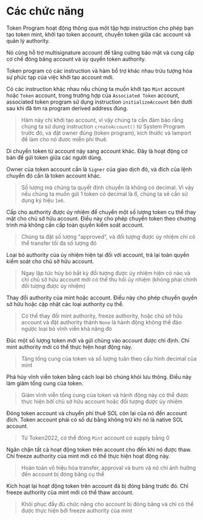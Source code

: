 
# Các chức năng

Token Program hoạt động thông qua một tập hợp instruction cho phép bạn tạo token mint, khởi tạo token account, chuyển token giữa các account và quản lý authority.

Nó cũng hỗ trợ multisignature account để tăng cường bảo mật và cung cấp cơ chế đóng băng account và ủy quyền token authority.

<ArticleSection name="Khởi tạo Account" id="intializing-an-account" level="h2" />

Token program có các instruction và hàm bổ trợ khác nhau trừu tượng hóa sự phức tạp của việc khởi tạo account mới.

Có các instruction khác nhau nếu chúng ta muốn khởi tạo `Mint` account hoặc `Token` account, trong trường hợp của `Associated Token` account, associated token program sử dụng instruction `initializeAccount` bên dưới sau khi đã tìm ra program derived address đúng.

> Hàm này chỉ khởi tạo account, vì vậy chúng ta cần đảm bảo rằng chúng ta sử dụng instruction `createAccount()` từ System Program trước đó, và đặt owner đúng (token program), kích thước và lamport để làm cho nó đươc miễn phí thuê.

<ArticleSection name="Transfer" id="transfer" level="h2" />

Di chuyển token từ account này sang account khác. Đây là hoạt động cơ bản để gửi token giữa các người dùng.

Owner của token account cần là `Signer` của giao dịch đó, và đích của lệnh chuyển đó cần là token account khác.

> Số lượng mà chúng ta quyết định chuyển là không có decimal. Vì vậy nếu chúng ta muốn gửi 1 token có decimal là 6, chúng ta sẽ cần sử dụng ký hiệu `1e6`.

<ArticleSection name="Approve" id="approve" level="h2" />

Cấp cho authority được ủy nhiệm để chuyển một số lượng token cụ thể thay mặt cho chủ sở hữu account. Điều này cho phép chuyển token theo chương trình mà không cần cấp toàn quyền kiểm soát account.

> Chúng ta đặt số lượng "approved", và đối tượng được ủy nhiệm chỉ có thể transfer tối đa số lượng đó

<ArticleSection name="Revoke" id="revoke" level="h2" />

Loại bỏ authority của ủy nhiệm hiện tại đối với account, trả lại toàn quyền kiểm soát cho chủ sở hữu account.

> Ngay lập tức hủy bỏ bất kỳ đối tượng được ủy nhiệm hiện có nào và chỉ chủ sở hữu account mới có thể thu hồi ủy nhiệm (không phải chính đối tượng được ủy nhiệm)

<ArticleSection name="Set Authority" id="set-authority" level="h2" />

Thay đổi authority của mint hoặc account. Điều này cho phép chuyển quyền sở hữu hoặc cập nhật các loại authority cụ thể.

> Có thể thay đổi mint authority, freeze authority, hoặc chủ sở hữu account và đặt authority thành `None` là hành động không thể đảo ngược loại bỏ vĩnh viễn khả năng đó

<ArticleSection name="Mint To" id="mint-to" level="h2" />

Đúc một số lượng token mới và gửi chúng vào account được chỉ định. Chỉ mint authority mới có thể thực hiện hoạt động này.

> Tăng tổng cung của token và số lượng tuân theo cấu hình decimal của mint

<ArticleSection name="Burn" id="burn" level="h2" />

Phá hủy vĩnh viễn token bằng cách loại bỏ chúng khỏi lưu thông. Điều này làm giảm tổng cung của token.

> Giảm vĩnh viễn tổng cung của token và hành động này có thể được thực hiện bởi chủ sở hữu account hoặc đối tượng được ủy nhiệm

<ArticleSection name="Close Account" id="close-account" level="h2" />

Đóng token account và chuyển phí thuê SOL còn lại của nó đến account đích. Token account phải có số dư bằng không trừ khi nó là native SOL account.

> Từ Token2022, có thể đóng `Mint` account có supply bằng 0

<ArticleSection name="Freeze Account" id="set-mint-to" level="h2" />

Ngăn chặn tất cả hoạt động token trên account cho đến khi nó được thaw. Chỉ freeze authority của mint mới có thể thực hiện hoạt động này.

> Hoàn toàn vô hiệu hóa transfer, approval và burn và nó chỉ ảnh hưởng đến account bị đóng băng cụ thể

<ArticleSection name="Thaw Account" id="thaw-account" level="h2" />

Kích hoạt lại hoạt động token trên account đã bị đóng băng trước đó. Chỉ freeze authority của mint mới có thể thaw account.

> Khôi phục đầy đủ chức năng cho account bị đóng băng và chỉ có thể được thực hiện bởi freeze authority của mint
